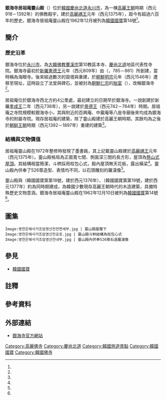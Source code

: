 {{Coord|36.020144|128.764426|display=title}}

{{文物信息框
| title = 銀海寺居祖庵靈山殿
| image = 영천은해사거조암영산전.jpg
| image_caption = 銀海寺居祖庵靈山殿
| original_name = 은해사 거조암 영산전
| translated = Yeongsanjeon Hall of Geojoam Hermitage of Eunhaesa Temple
| created = [[14世紀|14世紀]]
| period = [[高麗王朝|高麗王朝]]
| type = 殿宇
| location = [[慶尚北道|慶尚北道]][[永川市|永川市]]
| id = [[韓國國寶|韓國國寶]]第14號
}}

{{Location map | South Korea | width=180 | caption=銀海寺居祖庵靈山殿在[[大韩民国|韓國]]的位置| lat_deg=36.020144| lon_deg=128.764426}}

'''銀海寺居祖庵靈山殿'''（{{lang-ko|은해사 거조암 영산전}}）位於[[大韩民国|韓國]][[慶尚北道|慶尚北道]][[永川市|永川市]]，為一棟[[高麗|高麗王朝]]時期（西元918－1392年）的佛教殿宇，建於[[高麗禑王|高麗禑王]]元年（西元1375年），距今有超過六百年的歷史。銀海寺居祖庵靈山殿在1962年12月被列為[[韓國國寶|韓國國寶]]第14號<ref name="heritage_14"/>。

== 簡介 ==

=== 歷史沿革 ===

銀海寺位於[[永川市|永川市]]{{lk|淸通面|청통면}}，為[[大韓佛教曹溪宗|大韓佛教曹溪宗]]第10教區本寺、[[慶尚北道|慶尚北道]]地區代表性寺院。銀海寺最初於[[新羅|新羅]][[憲德王|憲德王]]元年（西元809年）由{{lk|惠哲|혜철}}（{{lang|ko|혜철}}，785－861）所創建，當時稱為海眼寺。後來經過數次的毀壞與重建，於[[朝鮮明宗|朝鮮明宗]]元年（西元1546年）遷移至現址，這時設立了法堂與碑石，並被封為[[朝鮮仁宗|朝鮮仁宗]]的[[胎室|胎室]]（{{lang|ko|태실}}）{{notetag|[[朝鮮王朝|朝鮮王朝]]時代，王室子弟誕生，會將其胎盤保存並供養，以祈求智慧與長壽。若保存的是王位繼承人，則認為此事將與國運有關連，因此其過程相當慎重。其放置的地方稱為胎室<ref name="韓國學中央研究院"/>。}}，改稱銀海寺<ref name="銀海寺_韓國觀光公社"/>。

居祖庵位於銀海寺西北方約4公里處，最初建立的日期早於銀海寺。一說創建於新羅[[孝成王|孝成王]]二年（西元738年），另一說建於[[景德王|景德王]]（西元742－764年）時期。居祖庵之寺院規模較銀海寺小，其與附近的百興庵、中巖庵等八座寺廟後來均成為銀海寺的附屬寺院。現存居祖庵的建築，除了靈山殿建於高麗王朝時期，其餘均為之後於[[朝鲜王朝|朝鲜王朝]]時期（西元1392－1897年）重建的建築<ref name="永川市政府"/>。

=== 結構與文物價值 ===

居祖庵靈山殿在1972年整修時發現了墨書銘{{notetag|[[上梁文|上梁文]]，建屋[[上梁|上梁]]時用來頌祝的文字，內有記載修建過程。}}，其上記載靈山殿建於[[高麗禑王|高麗禑王]]元年（西元1375年）。靈山殿格局為正面寬七間、側面深三間的長方形，屋頂為[[懸山頂|懸山式屋頂]]。其結構相當簡潔，斗栱採用柱包心式，殿內屋頂無天花板，露出橫梁<ref name="世界佛教美術圖說大辭典"/>。靈山殿內供奉了526尊造型、表情均不同，以石頭雕刻的羅漢像<ref name="heritage_14_en"/>。

靈山殿與{{lk|浮石寺無量壽殿|영주 부석사 무량수전}}（韓國國寶第第18號，建於西元1376年）、{{lk|浮石寺祖師堂|영주 부석사 조사당}}（韓國國寶第第19號，建於西元1377年）約為同時期建成，為韓國少數現存高麗王朝時代的木造建築，具備特殊歷史文物意涵。銀海寺居祖庵靈山殿在1962年12月10日被列為[[韓國國寶|韓國國寶]]第14號<ref name="heritage_14"/>。

==圖集==

<gallery mode="packed">
 Image:영천은해사거조암영산전전면세부.jpg | 靈山殿屋簷下
 Image:영천은해사거조암영산전공포.jpg | 靈山殿斗栱結構為柱包心式
 Image:영천은해사거조암영산전내부.jpg | 靈山殿內供奉526尊石造羅漢像
</gallery>

== 參見 ==

{{Commons|Category:Eunhyaesa Geojoam Yeongsanjeon}}

* [[韓國國寶|韓國國寶]]

== 註釋 ==

{{notefoot}}

== 參考資料 ==

{{Reflist|30em|refs=

<ref name="heritage_14">{{Cite web | url=http://www.heritage.go.kr/heri/cul/culSelectDetail.do?VdkVgwKey=11,00140000,37&pageNo=1_1_1_1 | title=영천 은해사 거조암 영산전 (永川 銀海寺 居祖庵 靈山殿) | publisher=[[文化財廳|文化財廳]] | accessdate=2020-11-01 | language=ko}}</ref>

<ref name="heritage_14_en">{{Cite web | url=https://english.cha.go.kr/chaen/search/selectGeneralSearchDetail.do?mn=EN_02_02&sCcebKdcd=11&ccebAsno=00140000&sCcebCtcd=37&pageIndex=2&region=&canAsset=&ccebPcd1=&searchWrd=&startNum=&endNum=&stCcebAsdt=&enCcebAsdt=&canceled=&ccebKdcd=&ccebCtcd= | title=Yeongsanjeon Hall of Geojoam Hermitage of Eunhaesa Temple, Yeongcheon | publisher=Cultural Heritage Administration | accessdate=2020-11-01 | language=en | archive-date=2020-11-06 | archive-url=https://web.archive.org/web/20201106012956/https://english.cha.go.kr/chaen/search/selectGeneralSearchDetail.do?mn=EN_02_02&sCcebKdcd=11&ccebAsno=00140000&sCcebCtcd=37&pageIndex=2&region=&canAsset=&ccebPcd1=&searchWrd=&startNum=&endNum=&stCcebAsdt=&enCcebAsdt=&canceled=&ccebKdcd=&ccebCtcd= | dead-url=no }}</ref>

<ref name="世界佛教美術圖說大辭典">{{Cite web | url=http://arts.fgs.org.tw/fgs_arts/tw/keyword_search_detail.php?arg=RxBCVOtXxFdsKb1rN1nS9EFaqB%2F8bxQc3iGehhUo5Bf1WXeLVF%2B%2FLkaeDwo | title=銀海寺居祖庵靈山殿 | publisher=佛光山宗委會 | accessdate=2020-11-01 | language=zh-hant | archive-date=2020-11-06 | archive-url=https://web.archive.org/web/20201106012938/http://arts.fgs.org.tw/fgs_arts/tw/keyword_search_detail.php?arg=RxBCVOtXxFdsKb1rN1nS9EFaqB%2F8bxQc3iGehhUo5Bf1WXeLVF%2B%2FLkaeDwo | dead-url=no }}</ref>

<ref name="永川市政府">{{Cite web | url=https://www.yc.go.kr/jp/contents.do?mId=0302000000 | title=銀海寺居祖庵霊山殿 | publisher=永川市政府 | accessdate=2020-11-05 | language=ja | archive-date=2020-11-06 | archive-url=https://web.archive.org/web/20201106012940/https://www.yc.go.kr/jp/contents.do?mId=0302000000 | dead-url=no }}</ref>

<ref name="銀海寺_韓國觀光公社">{{Cite web | url=https://big5chinese.visitkorea.or.kr/cht/ATT/3_2_view.jsp?cid=1158665 | title=銀海寺(永川)(은해사(영천)) | publisher=韓國觀光公社 | accessdate=2020-11-01 | language=zh-hant | archive-date=2020-11-06 | archive-url=https://web.archive.org/web/20201106012943/https://big5chinese.visitkorea.or.kr/cht/ATT/3_2_view.jsp?cid=1158665 | dead-url=no }}</ref>

<ref name="韓國學中央研究院">{{Cite web | url=http://encykorea.aks.ac.kr/Contents/Item/E0058968 | title=태실(胎室) | publisher=[[韓國學中央研究院|韓國學中央研究院]] | accessdate=2020-11-05 | language=ko | archive-date=2020-11-06 | archive-url=https://web.archive.org/web/20201106012943/http://encykorea.aks.ac.kr/Contents/Item/E0058968 | dead-url=no }}</ref>

}}

== 外部連結 ==

* {{ko}}[http://www.eunhae-sa.org/ 銀海寺官方網站]

[[Category:高麗佛寺|Category:高麗佛寺]]
[[Category:慶尚北道|Category:慶尚北道]]
[[Category:韓國旅遊景點|Category:韓國旅遊景點]]
[[Category:韓國國寶|Category:韓國國寶]]
[[Category:韓國佛寺|Category:韓國佛寺]]